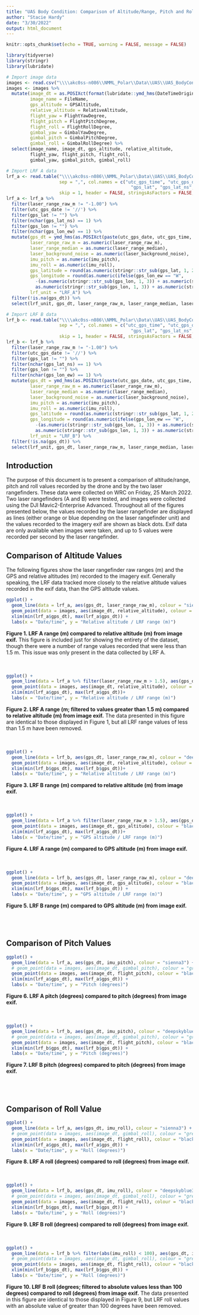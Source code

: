 ```yaml
---
title: "UAS Body Condition: Comparison of Altitude/Range, Pitch and Roll from Drone and LRF Values"
author: "Stacie Hardy"
date: "3/30/2022"
output: html_document
---
```


```r
knitr::opts_chunk$set(echo = TRUE, warning = FALSE, message = FALSE) 

library(tidyverse)
library(stringr)
library(lubridate)

# Import image data
images <- read.csv("\\\\akc0ss-n086\\NMML_Polar\\Data\\UAS\\UAS_BodyCondition\\Data\\2022_03_25_X_M2EA-LRFtesting\\Images\\image_ins_readings_20200328.csv")
images <- images %>%
  mutate(image_dt = as.POSIXct(format(lubridate::ymd_hms(DateTimeOriginal, tz = "UTC"), tz = "UTC"), tz = "UTC"),
         image_name = FileName,
         gps_altitude = GPSAltitude,
         relative_altitude = RelativeAltitude,
         flight_yaw = FlightYawDegree,
         flight_pitch = FlightPitchDegree,
         flight_roll = FlightRollDegree,
         gimbal_yaw = GimbalYawDegree,
         gimbal_pitch = GimbalPitchDegree,
         gimbal_roll = GimbalRollDegree) %>%
  select(image_name, image_dt, gps_altitude, relative_altitude,
         flight_yaw, flight_pitch, flight_roll,
         gimbal_yaw, gimbal_pitch, gimbal_roll)

# Import LRF A data
lrf_a <- read.table("\\\\akc0ss-n086\\NMML_Polar\\Data\\UAS\\UAS_BodyCondition\\Data\\2022_03_25_X_M2EA-LRFtesting\\LRF_data\\LRF_A\\utc_date_--_utc_time_21-34_altitude-gps.csv", 
                    sep = ",", col.names = c("utc_gps_time", "utc_gps_date", "laser_range_raw_m", "laser_range_median", "laser_background_noise", 
                                               "gps_lat", "gps_lat_ns", "gps_lon", "gps_lon_ew", "gps_speed", "imu_pitch", "imu_roll", "test01", "test02", "test03"),
                    skip = 1, header = FALSE, stringsAsFactors = FALSE, blank.lines.skip = TRUE, colClasses = "character", dec = ".", fill = TRUE, strip.white = TRUE)
lrf_a <- lrf_a %>%
  filter(laser_range_raw_m != "-1.00") %>% 
  filter(utc_gps_date != '//') %>%
  filter(gps_lat != "") %>%
  filter(nchar(gps_lat_ns) == 1) %>%
  filter(gps_lon != "") %>%
  filter(nchar(gps_lon_ew) == 1) %>%
  mutate(gps_dt = ymd_hms(as.POSIXct(paste(utc_gps_date, utc_gps_time, sep = " "), format = "%m/%d/%y %H:%M:%OS", tz = "UTC"), tz = "UTC"),
         laser_range_raw_m = as.numeric(laser_range_raw_m),
         laser_range_median = as.numeric(laser_range_median),
         laser_background_noise = as.numeric(laser_background_noise),
         imu_pitch = as.numeric(imu_pitch),
         imu_roll = as.numeric(imu_roll),
         gps_latitude = round(as.numeric(stringr::str_sub(gps_lat, 1, 2)) + as.numeric(stringr::str_sub(gps_lat, -nchar(gps_lat) + 2, -1))/60, 9),
         gps_longitude = round(as.numeric(ifelse(gps_lon_ew == "W", 
           -(as.numeric(stringr::str_sub(gps_lon, 1, 3)) + as.numeric(stringr::str_sub(gps_lon, -nchar(gps_lon) + 3, -1))/60),
           as.numeric(stringr::str_sub(gps_lon, 1, 3)) + as.numeric(stringr::str_sub(gps_lon, -nchar(gps_lon) + 3, -1))/60)), 9),
         lrf_unit = "LRF_A") %>%
  filter(!is.na(gps_dt)) %>%
  select(lrf_unit, gps_dt, laser_range_raw_m, laser_range_median, laser_background_noise, gps_latitude, gps_longitude, imu_pitch, imu_roll)

# Import LRF B data
lrf_b <- read.table("\\\\akc0ss-n086\\NMML_Polar\\Data\\UAS\\UAS_BodyCondition\\Data\\2022_03_25_X_M2EA-LRFtesting\\LRF_data\\LRF_B\\utc_date_--_utc_time_21-54_altitude-gps.csv", 
                    sep = ",", col.names = c("utc_gps_time", "utc_gps_date", "laser_range_raw_m", "laser_range_median", "laser_background_noise", 
                                               "gps_lat", "gps_lat_ns", "gps_lon", "gps_lon_ew", "gps_speed", "imu_pitch", "imu_roll", "test01", "test02", "test03"),
                    skip = 1, header = FALSE, stringsAsFactors = FALSE, blank.lines.skip = TRUE, colClasses = "character", dec = ".", fill = TRUE, strip.white = TRUE)
lrf_b <- lrf_b %>%
  filter(laser_range_raw_m != "-1.00") %>% 
  filter(utc_gps_date != '//') %>%
  filter(gps_lat != "") %>%
  filter(nchar(gps_lat_ns) == 1) %>%
  filter(gps_lon != "") %>%
  filter(nchar(gps_lon_ew) == 1) %>%
  mutate(gps_dt = ymd_hms(as.POSIXct(paste(utc_gps_date, utc_gps_time, sep = " "), format = "%m/%d/%y %H:%M:%OS", tz = "UTC"), tz = "UTC"),
         laser_range_raw_m = as.numeric(laser_range_raw_m),
         laser_range_median = as.numeric(laser_range_median),
         laser_background_noise = as.numeric(laser_background_noise),
         imu_pitch = as.numeric(imu_pitch),
         imu_roll = as.numeric(imu_roll),
         gps_latitude = round(as.numeric(stringr::str_sub(gps_lat, 1, 2)) + as.numeric(stringr::str_sub(gps_lat, -nchar(gps_lat) + 2, -1))/60, 9),
         gps_longitude = round(as.numeric(ifelse(gps_lon_ew == "W", 
           -(as.numeric(stringr::str_sub(gps_lon, 1, 3)) + as.numeric(stringr::str_sub(gps_lon, -nchar(gps_lon) + 3, -1))/60),
           as.numeric(stringr::str_sub(gps_lon, 1, 3)) + as.numeric(stringr::str_sub(gps_lon, -nchar(gps_lon) + 3, -1))/60)), 9),
         lrf_unit = "LRF_B") %>%
  filter(!is.na(gps_dt)) %>%
  select(lrf_unit, gps_dt, laser_range_raw_m, laser_range_median, laser_background_noise, gps_latitude, gps_longitude, imu_pitch, imu_roll)
```
## Introduction
The purpose of this document is to present a comparison of altitude/range, pitch and roll values recorded by the drone and by the two laser rangefinders. These data were collected on WRC on Friday, 25 March 2022. Two laser rangefinders (A and B) were tested, and images were collected using the DJI Mavic2-Enterprise Advanced. Throughout all of the figures presented below, the values recorded by the laser rangefinder are displayed as lines (either orange or blue depending on the laser rangefinder unit) and the values recorded to the imagery exif are shown as black dots. Exif data are only available when images were taken, and up to 5 values were recorded per second by the laser rangefinder.

## Comparison of Altitude Values
The following figures show the laser rangefinder raw ranges (m) and the GPS and relative altitudes (m) recorded to the imagery exif. Generally speaking, the LRF data tracked more closely to the relative altitude values recorded in the exif data, than the GPS altitude values.

```r
ggplot() + 
  geom_line(data = lrf_a, aes(gps_dt, laser_range_raw_m), colour = "sienna3") + 
  geom_point(data = images, aes(image_dt, relative_altitude), colour = "black",) + 
  xlim(min(lrf_a$gps_dt), max(lrf_a$gps_dt)) +
  labs(x = "Date/time", y = "Relative altitude / LRF range (m)")
```

**Figure 1. LRF A range (m) compared to relative altitude (m) from image exif.** This figure is included just for showing the entirety of the dataset, though there were a number of range values recorded that were less than 1.5 m. This issue was only present in the data collected by LRF A.  
<br> 
<br> 

```r
ggplot() + 
  geom_line(data = lrf_a %>% filter(laser_range_raw_m > 1.5), aes(gps_dt, laser_range_raw_m), colour = "sienna3") + 
  geom_point(data = images, aes(image_dt, relative_altitude), colour = "black",) + 
  xlim(min(lrf_a$gps_dt), max(lrf_a$gps_dt))+
  labs(x = "Date/time", y = "Relative altitude / LRF range (m)")
```

**Figure 2. LRF A range (m; filtered to values greater than 1.5 m) compared to relative altitude (m) from image exif.** The data presented in this figure are identical to those displayed in Figure 1, but all LRF range values of less than 1.5 m have been removed.  
<br> 
<br> 

```r
ggplot() + 
  geom_line(data = lrf_b, aes(gps_dt, laser_range_raw_m), colour = "deepskyblue3") + 
  geom_point(data = images, aes(image_dt, relative_altitude), colour = "black") + 
  xlim(min(lrf_b$gps_dt), max(lrf_b$gps_dt))+
  labs(x = "Date/time", y = "Relative altitude / LRF range (m)")
```

**Figure 3. LRF B range (m) compared to relative altitude (m) from image exif.**    
<br> 
<br> 

```r
ggplot() + 
  geom_line(data = lrf_a %>% filter(laser_range_raw_m > 1.5), aes(gps_dt, laser_range_raw_m), colour = "sienna3") + 
  geom_point(data = images, aes(image_dt, gps_altitude), colour = "black") + 
  xlim(min(lrf_a$gps_dt), max(lrf_a$gps_dt))+
  labs(x = "Date/time", y = "GPS altitude / LRF range (m)")
```

**Figure 4. LRF A range (m) compared to GPS altitude (m) from image exif.**    
<br> 
<br> 

```r
ggplot() + 
  geom_line(data = lrf_b, aes(gps_dt, laser_range_raw_m), colour = "deepskyblue3") + 
  geom_point(data = images, aes(image_dt, gps_altitude), colour = "black") + 
  xlim(min(lrf_b$gps_dt), max(lrf_b$gps_dt)) +
  labs(x = "Date/time", y = "GPS altitude / LRF range (m)")
```

**Figure 5. LRF B range (m) compared to GPS altitude (m) from image exif.**    
<br> 
<br> 
<br> 

## Comparison of Pitch Values

```r
ggplot() + 
  geom_line(data = lrf_a, aes(gps_dt, imu_pitch), colour = "sienna3") + 
  # geom_point(data = images, aes(image_dt, gimbal_pitch), colour = "green") +
  geom_point(data = images, aes(image_dt, flight_pitch), colour = "black") + 
  xlim(min(lrf_a$gps_dt), max(lrf_a$gps_dt)) +
  labs(x = "Date/time", y = "Pitch (degrees)")

```

**Figure 6. LRF A pitch (degrees) compared to pitch (degrees) from image exif.**    
<br> 
<br> 

```r
ggplot() + 
  geom_line(data = lrf_b, aes(gps_dt, imu_pitch), colour = "deepskyblue3") + 
  # geom_point(data = images, aes(image_dt, gimbal_pitch), colour = "green") +
  geom_point(data = images, aes(image_dt, flight_pitch), colour = "black") + 
  xlim(min(lrf_b$gps_dt), max(lrf_b$gps_dt)) +
  labs(x = "Date/time", y = "Pitch (degrees)")
```

**Figure 7. LRF B pitch (degrees) compared to pitch (degrees) from image exif.**    
<br> 
<br> 
<br> 

## Comparison of Roll Value

```r
ggplot() + 
  geom_line(data = lrf_a, aes(gps_dt, imu_roll), colour = "sienna3") + 
  # geom_point(data = images, aes(image_dt, gimbal_roll), colour = "green") +
  geom_point(data = images, aes(image_dt, flight_roll), colour = "black") + 
  xlim(min(lrf_a$gps_dt), max(lrf_a$gps_dt)) +
  labs(x = "Date/time", y = "Roll (degrees)")
```

**Figure 8. LRF A roll (degrees) compared to roll (degrees) from image exif.**    
<br> 
<br> 

```r
ggplot() + 
  geom_line(data = lrf_b, aes(gps_dt, imu_roll), colour = "deepskyblue3") + 
  # geom_point(data = images, aes(image_dt, gimbal_roll), colour = "green") +
  geom_point(data = images, aes(image_dt, flight_roll), colour = "black") + 
  xlim(min(lrf_b$gps_dt), max(lrf_b$gps_dt)) +
  labs(x = "Date/time", y = "Roll (degrees)")
```

**Figure 9. LRF B roll (degrees) compared to roll (degrees) from image exif.**    
<br> 
<br> 

```r
ggplot() + 
  geom_line(data = lrf_b %>% filter(abs(imu_roll) < 100), aes(gps_dt, imu_roll), colour = "deepskyblue3") + 
  # geom_point(data = images, aes(image_dt, gimbal_roll), colour = "green") +
  geom_point(data = images, aes(image_dt, flight_roll), colour = "black") + 
  xlim(min(lrf_b$gps_dt), max(lrf_b$gps_dt)) +
  labs(x = "Date/time", y = "Roll (degrees)")
```

**Figure 10. LRF B roll (degrees; filtered to absolute values less than 100 degrees) compared to roll (degrees) from image exif.** The data presented in this figure are identical to those displayed in Figure 9, but LRF roll values with an absolute value of greater than 100 degrees have been removed.    
<br> 
<br> 
